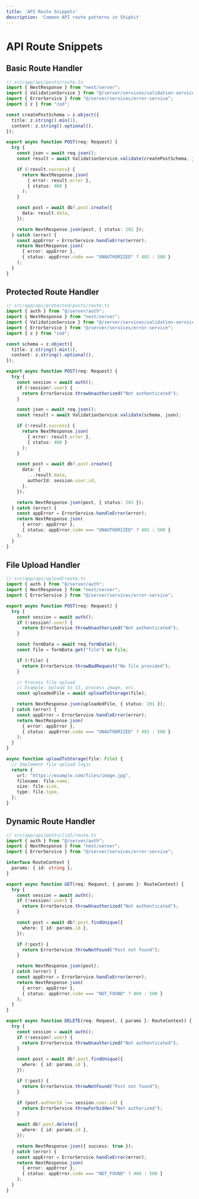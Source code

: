 ```yaml
---
title: 'API Route Snippets'
description: 'Common API route patterns in Shipkit'
---
```


# API Route Snippets

## Basic Route Handler

```typescript
// src/app/api/posts/route.ts
import { NextResponse } from "next/server";
import { ValidationService } from "@/server/services/validation-service";
import { ErrorService } from "@/server/services/error-service";
import { z } from "zod";

const createPostSchema = z.object({
  title: z.string().min(1),
  content: z.string().optional(),
});

export async function POST(req: Request) {
  try {
    const json = await req.json();
    const result = await ValidationService.validate(createPostSchema, json);

    if (!result.success) {
      return NextResponse.json(
        { error: result.error },
        { status: 400 }
      );
    }

    const post = await db?.post.create({
      data: result.data,
    });

    return NextResponse.json(post, { status: 201 });
  } catch (error) {
    const appError = ErrorService.handleError(error);
    return NextResponse.json(
      { error: appError },
      { status: appError.code === "UNAUTHORIZED" ? 401 : 500 }
    );
  }
}
```

## Protected Route Handler

```typescript
// src/app/api/protected/posts/route.ts
import { auth } from "@/server/auth";
import { NextResponse } from "next/server";
import { ValidationService } from "@/server/services/validation-service";
import { ErrorService } from "@/server/services/error-service";
import { z } from "zod";

const schema = z.object({
  title: z.string().min(1),
  content: z.string().optional(),
});

export async function POST(req: Request) {
  try {
    const session = await auth();
    if (!session?.user) {
      return ErrorService.throwUnauthorized("Not authenticated");
    }

    const json = await req.json();
    const result = await ValidationService.validate(schema, json);

    if (!result.success) {
      return NextResponse.json(
        { error: result.error },
        { status: 400 }
      );
    }

    const post = await db?.post.create({
      data: {
        ...result.data,
        authorId: session.user.id,
      },
    });

    return NextResponse.json(post, { status: 201 });
  } catch (error) {
    const appError = ErrorService.handleError(error);
    return NextResponse.json(
      { error: appError },
      { status: appError.code === "UNAUTHORIZED" ? 401 : 500 }
    );
  }
}
```

## File Upload Handler

```typescript
// src/app/api/upload/route.ts
import { auth } from "@/server/auth";
import { NextResponse } from "next/server";
import { ErrorService } from "@/server/services/error-service";

export async function POST(req: Request) {
  try {
    const session = await auth();
    if (!session?.user) {
      return ErrorService.throwUnauthorized("Not authenticated");
    }

    const formData = await req.formData();
    const file = formData.get("file") as File;

    if (!file) {
      return ErrorService.throwBadRequest("No file provided");
    }

    // Process file upload
    // Example: Upload to S3, process image, etc.
    const uploadedFile = await uploadToStorage(file);

    return NextResponse.json(uploadedFile, { status: 201 });
  } catch (error) {
    const appError = ErrorService.handleError(error);
    return NextResponse.json(
      { error: appError },
      { status: appError.code === "UNAUTHORIZED" ? 401 : 500 }
    );
  }
}

async function uploadToStorage(file: File) {
  // Implement file upload logic
  return {
    url: "https://example.com/files/image.jpg",
    filename: file.name,
    size: file.size,
    type: file.type,
  };
}
```

## Dynamic Route Handler

```typescript
// src/app/api/posts/[id]/route.ts
import { auth } from "@/server/auth";
import { NextResponse } from "next/server";
import { ErrorService } from "@/server/services/error-service";

interface RouteContext {
  params: { id: string };
}

export async function GET(req: Request, { params }: RouteContext) {
  try {
    const session = await auth();
    if (!session?.user) {
      return ErrorService.throwUnauthorized("Not authenticated");
    }

    const post = await db?.post.findUnique({
      where: { id: params.id },
    });

    if (!post) {
      return ErrorService.throwNotFound("Post not found");
    }

    return NextResponse.json(post);
  } catch (error) {
    const appError = ErrorService.handleError(error);
    return NextResponse.json(
      { error: appError },
      { status: appError.code === "NOT_FOUND" ? 404 : 500 }
    );
  }
}

export async function DELETE(req: Request, { params }: RouteContext) {
  try {
    const session = await auth();
    if (!session?.user) {
      return ErrorService.throwUnauthorized("Not authenticated");
    }

    const post = await db?.post.findUnique({
      where: { id: params.id },
    });

    if (!post) {
      return ErrorService.throwNotFound("Post not found");
    }

    if (post.authorId !== session.user.id) {
      return ErrorService.throwForbidden("Not authorized");
    }

    await db?.post.delete({
      where: { id: params.id },
    });

    return NextResponse.json({ success: true });
  } catch (error) {
    const appError = ErrorService.handleError(error);
    return NextResponse.json(
      { error: appError },
      { status: appError.code === "NOT_FOUND" ? 404 : 500 }
    );
  }
}
```
